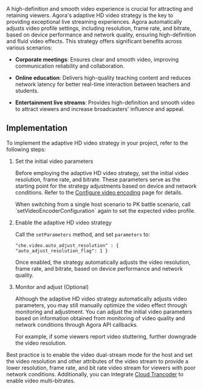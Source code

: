 A high-definition and smooth video experience is crucial for attracting and retaining viewers. Agora's adaptive HD video strategy is the key to providing exceptional live streaming experiences. Agora automatically adjusts video profile settings, including resolution, frame rate, and bitrate, based on device performance and network quality, ensuring high-definition and fluid video effects. This strategy offers significant benefits across various scenarios:

- **Corporate meetings**: Ensures clear and smooth video, improving communication reliability and collaboration.

- **Online education**: Delivers high-quality teaching content and reduces network latency for better real-time interaction between teachers and students.

- **Entertainment live streams**: Provides high-definition and smooth video to attract viewers and increase broadcasters' influence and appeal.

## Implementation

To implement the adaptive HD video strategy in your project, refer to the following steps:

1. Set the initial video parameters
    
    Before employing the adaptive HD video strategy, set the initial video resolution, frame rate, and bitrate. These parameters serve as the starting point for the strategy adjustments based on device and network conditions. Refer to the [Configure video encoding](/video-calling/enhance-call-quality/configure-video-encoding) page for details. 
    
    <Admonition>
    When switching from a single host scenario to PK battle scenario, call `setVideoEncoderConfiguration` again to set the expected video profile.
    </Admonition>

2. Enable the adaptive HD video strategy

    Call the `setParameters` method, and set `parameters` to: 
    
    ```
    "che.video.auto_adjust_resolution" : { "auto_adjust_resolution_flag": 1 }
    ```

    Once enabled, the strategy automatically adjusts the video resolution, frame rate, and bitrate, based on device performance and network quality.

3. Monitor and adjust (Optional)

    Although the adaptive HD video strategy automatically adjusts video parameters, you may still manually optimize the video effect through monitoring and adjustment. You can adjust the initial video parameters based on information obtained from monitoring of video quality and network conditions through Agora API callbacks.

    For example, if some viewers report video stuttering, further downgrade the video resolution. 
    
Best practice is to enable the video dual-stream mode for the host and set the video resolution and other attributes of the video stream to provide a lower resolution, frame rate, and bit rate video stream for viewers with poor network conditions. Additionally, you can integrate [Cloud Trancoder](https://docs-preprod.agora.io/en/live-streaming-premium-legacy/cloud_transcoder) to enable video multi-bitrates.
